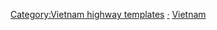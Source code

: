 {{Navbox
 | name = 越南公路
 | title = [[越南交通#公路|越南公路]] 
 | state = {{{state<includeonly>|autocollapse</includeonly>}}}
 | listclass = hlist

 | image = {{flagicon|Vietnam|size = 70px}}
 | evenodd = swap

 | group1style = background: #009342; color: white;

 | group1 = [[File:HR road sign C64.svg|30px]] {{tsl|en|Expressways_of_Vietnam|越南高速公路|<span style="color:white;">高速公路</span>}}
 | list1 =
* [[南北高速公路 (越南)|南北 (CT.01)]]
* [[南北高速公路西線|南北西綫 (CT.02)]]
* [[河内－谅山高速公路|河内－谅山 (CT.03)]]
* [[河内－海防高速公路|河内－海防 (CT.04)]]
* [[河内－老街高速公路|河内－老街 (CT.05)]]
* [[内排－下龙－芒街高速公路|内排－下龙－芒街 (CT.06)]]
* [[河内－太原高速公路|河内－太原 (CT.07)]]
* [[河内－和平高速公路|河内－和平 (CT.08]])
** {{smaller|[[升龙大道]]}}
* [[寧平－海防－廣寧高速公路|寧平－海防－廣寧 (CT.09)]]
** {{smaller|[[海防－下龙高速公路|海防－下龙]]}}
* [[鴻嶺－香山高速公路|鴻嶺－香山 (CT.10)]]
* [[甘露－牢堡高速公路|甘露－牢堡 (CT.11)]]
* [[归仁－波莱古高速公路|归仁－波莱古 (CT.12)]]
* [[边和－头顿高速公路|边和－头顿 (CT.13)]]
* [[油纸－大叻高速公路|油纸－大叻 (CT.14)]]
* [[胡志明市－土龙木－真诚高速公路|胡志明市－土龙木－真诚 (CT.15)]]
* [[胡志明市－木牌高速公路|胡志明市－木牌 (CT.16)]]
* [[朱笃－芹苴－朔庄高速公路|朱笃－芹苴－朔庄 (CT.17)]]
* [[河仙－迪石－薄寮高速公路|河仙－迪石－薄寮 (CT.18)]]
* [[芹苴－金瓯高速公路|芹苴－金瓯 (CT.19)]]
* [[河内环城3号高速公路|河内环城3号 (CT.20)]]
* [[河内环城4号高速公路|河内环城4号 (CT.21)]]
* [[胡志明市环城3号高速公路|胡志明市环城3号 (CT.22)]]
 | group2style = background: #2A54A5; color: white;

 | group2 = {{link-vi|國道 (越南)|Quốc lộ (Việt Nam)|{{color|white|国道}}}}
 | list2 =
* [[国道1号 (越南)|1]]
* [[国道1B号 (越南)|1B]]
* [[国道1C号 (越南)|1C]]
* [[国道1D号 (越南)|1D]]
* [[国道1K号 (越南)|1K]]
* [[国道2号 (越南)|2]]
* [[国道2B号 (越南)|2B]]
* [[国道2C号 (越南)|2C]]
* [[国道2D号 (越南)|2D]]
* [[国道3号 (越南)|3]]
* [[国道3B号 (越南)|3B]]
* [[国道3C号 (越南)|3C]]
* [[国道4号 (越南)|4]]
* [[国道4A号 (越南)|4A]]
* [[国道4B号 (越南)|4B]]
* [[国道4C号 (越南)|4C]]
* [[国道4D号 (越南)|4D]]
* [[国道4E号 (越南)|4E]]
* [[国道4G号 (越南)|4G]]
* [[国道4H号 (越南)|4H]]
* [[国道5号 (越南)|5]]
* [[国道5A号 (越南)|5A]]
* [[国道5B号 (越南)|5B]]
* [[国道6号 (越南)|6]]
* [[国道6A号 (越南)|6A]]
* [[国道7号 (越南)|7]]
* [[国道7B号 (越南)|7B]]
* [[国道8号 (越南)|8]]
* [[国道8号 (越南)|8B]]
* [[国道8号 (越南)|8C]]
* [[国道9号 (越南)|9]]
* [[国道10号 (越南)|10]]
* [[国道12号 (越南)|12]]
* [[国道12A号 (越南)|12A]]
* [[国道12B号 (越南)|12B]]
* [[国道12C号 (越南)|12C]]
* [[国道13号 (越南)|13]]
* [[国道14号 (越南)|14]]
* [[国道14A号 (越南)|14A]]
* [[国道14B号 (越南)|14B]]
* [[国道14C号 (越南)|14C]]
* [[国道14D号 (越南)|14D]]
* [[国道14E号 (越南)|14E]]
* [[国道14G号 (越南)|14G]]
* [[国道15号 (越南)|15]]
* [[国道15A号 (越南)|15A]]
* [[国道15B号 (越南)|15B]]
* [[国道15C号 (越南)|15C]]
* [[国道15D号 (越南)|15D]]
* [[国道16号 (越南)|16]]
* [[国道17号 (越南)|17]]
* [[国道18号 (越南)|18]]
* [[国道18C号 (越南)|18C]]
* [[国道19号 (越南)|19]]
* [[国道19B号 (越南)|19B]]
* [[国道19C号 (越南)|19C]]
* [[国道19D号 (越南)|19D]]
* [[国道20号 (越南)|20]]
* [[国道21号 (越南)|21]]
* [[国道21A号 (越南)|21A]]
* [[国道21B号 (越南)|21B]]
* [[国道22号 (越南)|22]]
* [[国道22号 (越南)|22A]]
* [[国道22号 (越南)|22B]]
* [[国道23号 (越南)|23]]
* [[国道24号 (越南)|24]]
* [[国道24B号 (越南)|24B]]
* [[国道25号 (越南)|25]]
* [[国道26号 (越南)|26]]
* [[国道26B号 (越南)|26B]]
* [[国道27号 (越南)|27]]
* [[国道27B号 (越南)|27B]]
* [[国道27C号 (越南)|27C]]
* [[国道28号 (越南)|28]]
* [[国道28B号 (越南)|28B]]
* [[国道29号 (越南)|29]]
* [[国道30号 (越南)|30]]
* [[国道31号 (越南)|31]]
* [[国道32号 (越南)|32]]
* [[国道32B号 (越南)|32B]]
* [[国道32C号 (越南)|32C]]
* [[国道34号 (越南)|34]]
* [[国道37号 (越南)|37]]
* [[国道37B号 (越南)|37B]]
* [[国道37C号 (越南)|37C]]
* [[国道38号 (越南)|38]]
* [[国道38B号 (越南)|38B]]
* [[国道39号 (越南)|39]]
* [[国道39A号 (越南)|39A]]
* [[国道39B号 (越南)|39B]]
* [[国道40号 (越南)|40]]
* [[国道43号 (越南)|43]]
* [[国道45号 (越南)|45]]
* [[国道46号 (越南)|46]]
* [[国道46B号 (越南)|46B]]
* [[国道47号 (越南)|47]]
* [[国道48号 (越南)|48]]
* [[国道48A号 (越南)|48A]]
* [[国道48B号 (越南)|48B]]
* [[国道48C号 (越南)|48C]]
* [[国道48D号 (越南)|48D]]
* [[国道48E号 (越南)|48E]]
* [[国道49号 (越南)|49]]
* [[国道49B号 (越南)|49B]]
* [[国道50号 (越南)|50]]
* [[国道51号 (越南)|51]]
* [[Hà Nội Highway|52]]
* [[国道53号 (越南)|53]]
* [[国道54号 (越南)|54]]
* [[国道55号 (越南)|55]]
* [[国道57号 (越南)|57]]
* [[国道60号 (越南)|60]]
* [[国道61号 (越南)|61]]
* [[国道61B号 (越南)|61B]]
* [[国道62号 (越南)|62]]
* [[国道63号 (越南)|63]]
* [[国道70号 (越南)|70]]
* [[国道70B号 (越南)|70B]]
* [[国道80号 (越南)|80]]
* [[国道91号 (越南)|91]]
* [[国道91号 (越南)|91B]]
* [[国道91号 (越南)|91C]]
* [[国道100号 (越南)|100]]
* [[国道217号 (越南)|217]]
* [[国道279号 (越南)|279]]
* [[国道279D号 (越南)|279D]]
* [[国道N1号 (越南)|N1]]
* [[国道N2号 (越南)|N2]]
* {{tsl|vi|Quốc lộ Quản Lộ - Phụng Hiệp|QLPH}}

}}<noinclude>
{{collapsible option}}
[[Category:Vietnam highway templates]]
[[Category:Roads in Vietnam|·]]
[[Category:Collapsible highway list templates|Vietnam]]
</noinclude>